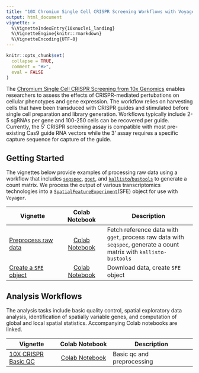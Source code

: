 ```yaml
---
title: "10X Chromium Single Cell CRISPR Screening Workflows with Voyager"
output: html_document
vignette: >
  %\VignetteIndexEntry{10xnuclei_landing}
  %\VignetteEngine{knitr::rmarkdown}
  %\VignetteEncoding{UTF-8}
---
```

  
```r
knitr::opts_chunk$set(
  collapse = TRUE,
  comment = "#>",
  eval = FALSE
)
```

The [Chromium Single Cell CRISPR Screening from 10x Genomics](https://www.10xgenomics.com/products/single-cell-crispr-screening) enables researchers to assess the effects of CRISPR-mediated pertubations on cellular phenotypes and gene expression. The workflow relies on harvesting cells that have been transduced with CRISPR guides and stimulated before single cell preparation and library generation. Workflows typically include 2-5 sgRNAs per gene and 100-250 cells can be recovered per guide. Currently,  the 5’ CRISPR screening assay is compatible with most pre-existing Cas9 guide RNA vectors while the 3' assay requires a specific capture sequence for capture of the guide. 


## Getting Started

The vignettes below provide examples of processing raw data using a workflow that includes [`seqspec`](https://github.com/IGVF/seqspec), [`gget`](https://github.com/pachterlab/gget), and [`kallisto`/`bustools`](https://www.kallistobus.tools) to generate a count matrix. We process the output of various transcriptomics technologies into a [`SpatialFeatureExperiment`](https://bioconductor.org/packages/devel/bioc/html/SpatialFeatureExperiment.html)(SFE) object for use with `Voyager`. 

| Vignette | Colab Notebook | Description |
|--------------------|:---------------:|---------------------------------|
| [Preprocess raw data](https://pachterlab.github.io/voyager/articles/create_mtx_ca.html) | [Colab Notebook](https://colab.research.google.com/github/pachterlab/voyager/blob/documentation/vignettes/create_mtx_ca.ipynb) | Fetch reference data with `gget`, process raw data with `seqspec`, generate a count matrix with `kallisto-bustools`|
| [Create a `SFE` object](https://pachterlab.github.io/voyager/articles/create_sfe.html) | [Colab Notebook](https://colab.research.google.com/github/pachterlab/voyager/blob/documentation/vignettes/create_sfe.ipynb) | Download data, create `SFE` object |

## Analysis Workflows

The analysis tasks include basic quality control, spatial exploratory data analysis, identification of spatially variable genes, and computation of global and local spatial statistics. Accompanying Colab notebooks are linked.

| Vignette          |   Colab Notebook   | Description                   |
  |-------------------|:------------------:|-------------------------------|
  | [10X CRISPR Basic QC](https://pachterlab.github.io/voyager/articles/vig12_crispr.html) | [Colab Notebook](https://colab.research.google.com/github/pachterlab/voyager/blob/documentation/vignettes/vig12_crispr.ipynb) | Basic qc and preprocessing |
  
